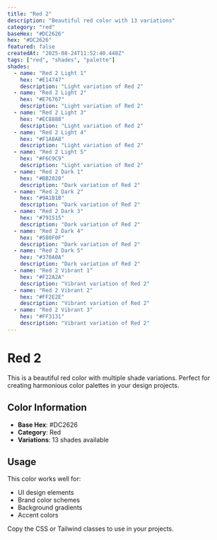 ```yaml
---
title: "Red 2"
description: "Beautiful red color with 13 variations"
category: "red"
baseHex: "#DC2626"
hex: "#DC2626"
featured: false
createdAt: "2025-08-24T11:52:40.448Z"
tags: ["red", "shades", "palette"]
shades:
  - name: "Red 2 Light 1"
    hex: "#E14747"
    description: "Light variation of Red 2"
  - name: "Red 2 Light 2"
    hex: "#E76767"
    description: "Light variation of Red 2"
  - name: "Red 2 Light 3"
    hex: "#EC8888"
    description: "Light variation of Red 2"
  - name: "Red 2 Light 4"
    hex: "#F1A8A8"
    description: "Light variation of Red 2"
  - name: "Red 2 Light 5"
    hex: "#F6C9C9"
    description: "Light variation of Red 2"
  - name: "Red 2 Dark 1"
    hex: "#BB2020"
    description: "Dark variation of Red 2"
  - name: "Red 2 Dark 2"
    hex: "#9A1B1B"
    description: "Dark variation of Red 2"
  - name: "Red 2 Dark 3"
    hex: "#791515"
    description: "Dark variation of Red 2"
  - name: "Red 2 Dark 4"
    hex: "#580F0F"
    description: "Dark variation of Red 2"
  - name: "Red 2 Dark 5"
    hex: "#370A0A"
    description: "Dark variation of Red 2"
  - name: "Red 2 Vibrant 1"
    hex: "#F22A2A"
    description: "Vibrant variation of Red 2"
  - name: "Red 2 Vibrant 2"
    hex: "#FF2E2E"
    description: "Vibrant variation of Red 2"
  - name: "Red 2 Vibrant 3"
    hex: "#FF3131"
    description: "Vibrant variation of Red 2"
---
```


# Red 2

This is a beautiful red color with multiple shade variations. Perfect for creating harmonious color palettes in your design projects.

## Color Information

- **Base Hex**: #DC2626
- **Category**: Red
- **Variations**: 13 shades available

## Usage

This color works well for:
- UI design elements
- Brand color schemes  
- Background gradients
- Accent colors

Copy the CSS or Tailwind classes to use in your projects.
